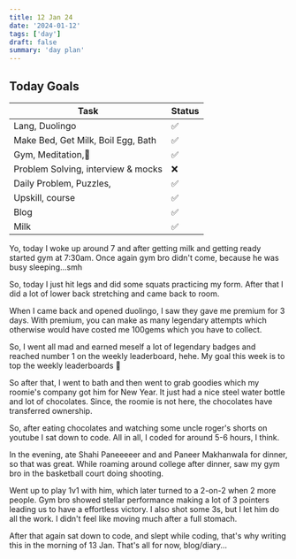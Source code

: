 ```yaml
---
title: 12 Jan 24
date: '2024-01-12'
tags: ['day']
draft: false
summary: 'day plan'
---
```


## Today Goals

| Task                               | Status |
| ---------------------------------- | ------ |
| Lang, Duolingo                     | ✅     |
| Make Bed, Get Milk, Boil Egg, Bath | ✅     |
| Gym, Meditation,🙏                 | ✅     |
| Problem Solving, interview & mocks | ❌     |
| Daily Problem, Puzzles,            | ✅     |
| Upskill, course                    | ✅     |
| Blog                               | ✅     |
| Milk                               | ✅     |

Yo, today I woke up around 7 and after getting milk and getting ready started gym at 7:30am.
Once again gym bro didn't come, because he was busy sleeping...smh

So, today I just hit legs and did some squats practicing my form. After that I did a lot of
lower back stretching and came back to room.

When I came back and opened duolingo, I saw they gave me premium for 3 days. With premium, you
can make as many legendary attempts which otherwise would have costed me 100gems which you have to collect.

So, I went all mad and earned meself a lot of legendary badges and reached number 1 on the weekly leaderboard, hehe.
My goal this week is to top the weekly leaderboards 😤

So after that, I went to bath and then went to grab goodies which my roomie's company got him for New Year.
It just had a nice steel water bottle and lot of chocolates. Since, the roomie is not here, the chocolates have transferred ownership.

So, after eating chocolates and watching some uncle roger's shorts on youtube I sat down to code.
All in all, I coded for around 5-6 hours, I think.

In the evening, ate Shahi Paneeeeer and and Paneer Makhanwala for dinner, so that was great.
While roaming around college after dinner, saw my gym bro in the basketball court doing shooting.

Went up to play 1v1 with him, which later turned to a 2-on-2 when 2 more people. Gym bro showed stellar performance
making a lot of 3 pointers leading us to have a effortless victory. I also shot some 3s, but I let him do all the work.
I didn't feel like moving much after a full stomach.

After that again sat down to code, and slept while coding, that's why writing this in the morning of 13 Jan.
That's all for now, blog/diary...
